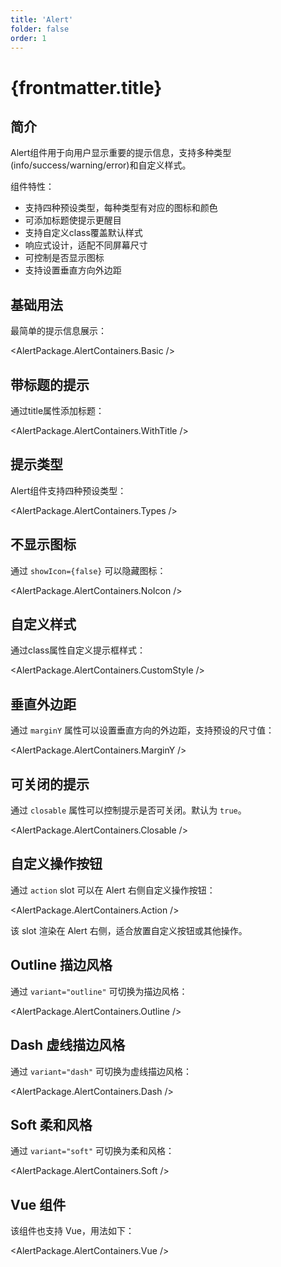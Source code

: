 ```yaml
---
title: 'Alert'
folder: false
order: 1
---
```



# {frontmatter.title}

## 简介

Alert组件用于向用户显示重要的提示信息，支持多种类型(info/success/warning/error)和自定义样式。

组件特性：

- 支持四种预设类型，每种类型有对应的图标和颜色
- 可添加标题使提示更醒目
- 支持自定义class覆盖默认样式
- 响应式设计，适配不同屏幕尺寸
- 可控制是否显示图标
- 支持设置垂直方向外边距

## 基础用法

最简单的提示信息展示：

<AlertPackage.AlertContainers.Basic />

## 带标题的提示

通过title属性添加标题：

<AlertPackage.AlertContainers.WithTitle />

## 提示类型

Alert组件支持四种预设类型：

<AlertPackage.AlertContainers.Types />

## 不显示图标

通过 `showIcon={false}` 可以隐藏图标：

<AlertPackage.AlertContainers.NoIcon />

## 自定义样式

通过class属性自定义提示框样式：

<AlertPackage.AlertContainers.CustomStyle />

## 垂直外边距

通过 `marginY` 属性可以设置垂直方向的外边距，支持预设的尺寸值：

<AlertPackage.AlertContainers.MarginY />

## 可关闭的提示

通过 `closable` 属性可以控制提示是否可关闭。默认为 `true`。

<AlertPackage.AlertContainers.Closable />

## 自定义操作按钮

通过 `action` slot 可以在 Alert 右侧自定义操作按钮：

<AlertPackage.AlertContainers.Action />

该 slot 渲染在 Alert 右侧，适合放置自定义按钮或其他操作。

## Outline 描边风格

通过 `variant="outline"` 可切换为描边风格：

<AlertPackage.AlertContainers.Outline />

## Dash 虚线描边风格    

通过 `variant="dash"` 可切换为虚线描边风格：

<AlertPackage.AlertContainers.Dash />

## Soft 柔和风格

通过 `variant="soft"` 可切换为柔和风格：

<AlertPackage.AlertContainers.Soft />

## Vue 组件

该组件也支持 Vue，用法如下：

<AlertPackage.AlertContainers.Vue />
